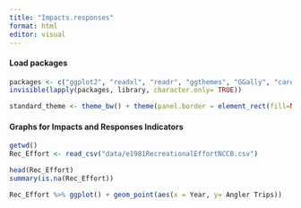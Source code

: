 ```yaml
---
title: "Impacts.responses"
format: html
editor: visual
---
```


#### Load packages
```r
packages <- c("ggplot2", "readxl", "readr", "ggthemes", "GGally", "caret", "dplyr", "ggformula", "ggpmisc", "gt", "ggpubr", "glmtoolbox", "report", "gtools", "tidyr", "car", "lmtest", "chron", "readxl", "stringr", "imputeTS", "lubridate")
invisible(lapply(packages, library, character.only= TRUE))

standard_theme <- theme_bw() + theme(panel.border = element_rect(fill=NA, colour = "black")) + theme(panel.grid.major = element_blank(), panel.grid.minor = element_blank()) + theme(legend.text.align= 0, legend.title= element_text(size = 12), legend.text = element_text(size= 10), axis.text=element_text(size=10), axis.title=element_text(size=12))
```

#### Graphs for Impacts and Responses Indicators
```r

getwd()
Rec_Effort <- read_csv("data/e1981RecreationalEffortNCCB.csv")

head(Rec_Effort)
summary(is.na(Rec_Effort))

Rec_Effort %>% ggplot() + geom_point(aes(x = Year, y= Angler Trips)) 

```

